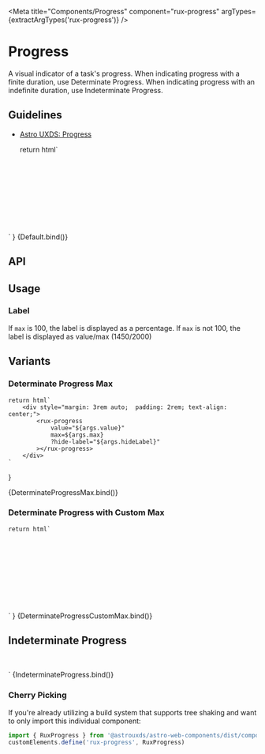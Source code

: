 
<Meta
    title="Components/Progress"
    component="rux-progress"
    argTypes={extractArgTypes('rux-progress')}
/>

# Progress

A visual indicator of a task's progress. When indicating progress with a finite duration, use Determinate Progress. When indicating progress with an indefinite duration, use Indeterminate Progress.

## Guidelines

-   [Astro UXDS: Progress](https://astrouxds.com/components/progress/)

    return html`
<div style="margin: 3rem auto;  padding: 2rem; text-align: center;">
    <rux-progress
        value="${args.value}"
        .max=${args.max}
        ?hide-label="${args.hideLabel}"
    ></rux-progress>
</div>
    `
}

<Canvas>
    <Story
        args={{
            value: 1,
            hideLabel: false,
            max: 100
        }}
        name="Default"
    >
        {Default.bind()}
    </Story>
</Canvas>

## API

<ArgsTable of="rux-progress" />

## Usage

### Label

If `max` is 100, the label is displayed as a percentage.
If `max` is not 100, the label is displayed as value/max (1450/2000)

## Variants

### Determinate Progress Max

    return html`
        <div style="margin: 3rem auto;  padding: 2rem; text-align: center;">
            <rux-progress
                value="${args.value}"
                max=${args.max}
                ?hide-label="${args.hideLabel}"
            ></rux-progress>
        </div>
    `
}

<Canvas>
    <Story
        args={{
            value: 100,
            max: 100,
            hideLabel: false
        }}
        name="Determinate Progress Max"
    >
        {DeterminateProgressMax.bind()}
    </Story>
</Canvas>

### Determinate Progress with Custom Max

    return html`
<div style="margin: 3rem auto;  padding: 2rem; text-align: center;">
    <rux-progress
        value="${args.value}"
        max=${args.max}
        ?hide-label="${args.hideLabel}"
    ></rux-progress>
</div>
    `
}

<Canvas>
    <Story
        args={{
            value: 1123,
            max: 2400,
            hideLabel: false
        }}
        name="Determinate Progress with Custom Max"
    >
        {DeterminateProgressCustomMax.bind()}
    </Story>
</Canvas>

## Indeterminate Progress

<div style="margin: 3rem auto; max-width: 5rem; text-align: center;">
    <rux-progress
    ></rux-progress>
</div>
`

<Canvas>
    <Story
        name="Indeterminate Progress"
        argTypes={{
            hideLabel: { table: { disable: true } },
            max: { table: { disable: true } },
            value: { table: { disable: true } }
        }}
    >
        {IndeterminateProgress.bind()}
    </Story>
</Canvas>

### Cherry Picking

If you're already utilizing a build system that supports tree shaking and want to only import this individual component:

```js
import { RuxProgress } from '@astrouxds/astro-web-components/dist/components/rux-progress'
customElements.define('rux-progress', RuxProgress)
```
